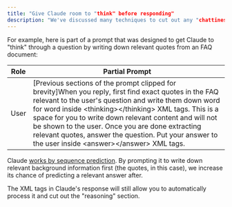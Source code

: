 ```yaml
---
title: "Give Claude room to "think" before responding"
description: "We've discussed many techniques to cut out any "chattiness", explanations, or preamble that Claude tends to include with its responses. But there are cases when it can be beneficial to explicitly instruct Claude to generate extra text where it reasons through the problem."
---
```


For example, here is part of a prompt that was designed to get Claude to "think" through a question by writing down relevant quotes from an FAQ document:

| Role | Partial Prompt                                                                                                                                                                                                                                                                                                                                                                                                                                 |
| ---- | ---------------------------------------------------------------------------------------------------------------------------------------------------------------------------------------------------------------------------------------------------------------------------------------------------------------------------------------------------------------------------------------------------------------------------------------------- |
| User | \[Previous sections of the prompt clipped for brevity\]When you reply, first find exact quotes in the FAQ relevant to the user's question and write them down word for word inside \<thinking>\</thinking> XML tags. This is a space for you to write down relevant content and will not be shown to the user. Once you are done extracting relevant quotes, answer the question. Put your answer to the user inside \<answer>\</answer> XML tags. |

Claude [works by sequence prediction](/claude/docs/introduction-to-prompt-design#claude-works-by-sequence-prediction). By prompting it to write down relevant background information first (the quotes, in this case), we increase its chance of predicting a relevant answer after. 

The XML tags in Claude's response will still allow you to automatically process it and cut out the "reasoning" section.